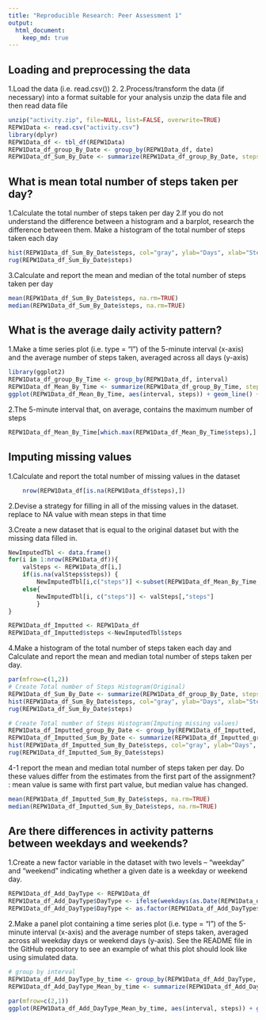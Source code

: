 ```yaml
---
title: "Reproducible Research: Peer Assessment 1"
output: 
  html_document:
    keep_md: true
---
```

  
## Loading and preprocessing the data
 1.Load the data (i.e. read.csv())
 2. 2.Process/transform the data (if necessary) into a format suitable for your analysis
unzip the data file and then read data file
```r
unzip("activity.zip", file=NULL, list=FALSE, overwrite=TRUE)  
REPW1Data <- read.csv("activity.csv")
library(dplyr)
REPW1Data_df <- tbl_df(REPW1Data)
REPW1Data_df_group_By_Date <- group_by(REPW1Data_df, date)
REPW1Data_df_Sum_By_Date <- summarize(REPW1Data_df_group_By_Date, steps=sum(steps))
```

  
## What is mean total number of steps taken per day?
1.Calculate the total number of steps taken per day
2.If you do not understand the difference between a histogram and a barplot, research the difference between them. Make a histogram of the total number of steps taken each day
```r
hist(REPW1Data_df_Sum_By_Date$steps, col="gray", ylab="Days", xlab="Steps", main="Total Number Of Steps Taken Per Day")
rug(REPW1Data_df_Sum_By_Date$steps)
```

3.Calculate and report the mean and median of the total number of steps taken per day
```r
mean(REPW1Data_df_Sum_By_Date$steps, na.rm=TRUE)
median(REPW1Data_df_Sum_By_Date$steps, na.rm=TRUE)
```


## What is the average daily activity pattern?
1.Make a time series plot (i.e. type = "l") of the 5-minute interval (x-axis) and the average number of steps taken, averaged across all days (y-axis)
```r
library(ggplot2)
REPW1Data_df_group_By_Time <- group_by(REPW1Data_df, interval)
REPW1Data_df_Mean_By_Time <- summarize(REPW1Data_df_group_By_Time, steps=mean(steps,na.rm=TRUE))
ggplot(REPW1Data_df_Mean_By_Time, aes(interval, steps)) + geom_line() + labs(title = "Time series plot of the average number of steps taken", x="Time Series", y="Average Number Of Stpes")
```

2.The 5-minute interval that, on average, contains the maximum number of steps 
```r
REPW1Data_df_Mean_By_Time[which.max(REPW1Data_df_Mean_By_Time$steps),]    
```

## Imputing missing values
1.Calculate and report the total number of missing values in the dataset
```r
    nrow(REPW1Data_df[is.na(REPW1Data_df$steps),])
```
2.Devise a strategy for filling in all of the missing values in the dataset.
  replace to NA value with mean steps in that time
  
3.Create a new dataset that is equal to the original dataset but with the missing data filled in.
```r
NewImputedTbl <- data.frame()
for(i in 1:nrow(REPW1Data_df)){
    valSteps <- REPW1Data_df[i,]
    if(is.na(valSteps$steps)) {
        NewImputedTbl[i,c("steps")] <-subset(REPW1Data_df_Mean_By_Time,interval==valSteps$interval, select="steps")}
    else{
        NewImputedTbl[i, c("steps")] <- valSteps[,"steps"]
        }
}

REPW1Data_df_Imputted <- REPW1Data_df
REPW1Data_df_Imputted$steps <-NewImputedTbl$steps
```

4.Make a histogram of the total number of steps taken each day and Calculate and report the mean and median total number of steps taken per day.
```r
par(mfrow=c(1,2))
# Create Total number of Steps Histogram(Original)
REPW1Data_df_Sum_By_Date <- summarize(REPW1Data_df_group_By_Date, steps=sum(steps))
hist(REPW1Data_df_Sum_By_Date$steps, col="gray", ylab="Days", xlab="Steps", main="Original")
rug(REPW1Data_df_Sum_By_Date$steps)

# Create Total number of Steps Histogram(Imputing missing values)
REPW1Data_df_Imputted_group_By_Date <- group_by(REPW1Data_df_Imputted, date)
REPW1Data_df_Imputted_Sum_By_Date <- summarize(REPW1Data_df_Imputted_group_By_Date, steps=sum(steps))
hist(REPW1Data_df_Imputted_Sum_By_Date$steps, col="gray", ylab="Days", xlab="Steps", main="Imputing NA")
rug(REPW1Data_df_Imputted_Sum_By_Date$steps)
```

4-1 report the mean and median total number of steps taken per day. Do these values differ from the estimates from the first part of the assignment?
   : mean value is same with first part value, but median value has changed.
```r
mean(REPW1Data_df_Imputted_Sum_By_Date$steps, na.rm=TRUE)
median(REPW1Data_df_Imputted_Sum_By_Date$steps, na.rm=TRUE)
```


## Are there differences in activity patterns between weekdays and weekends?
  
1.Create a new factor variable in the dataset with two levels – “weekday” and “weekend” indicating whether a given date is a weekday or weekend day.
```r
REPW1Data_df_Add_DayType <- REPW1Data_df
REPW1Data_df_Add_DayType$DayType <- ifelse(weekdays(as.Date(REPW1Data_df_Add_DayType$date)) %in% c("Saturday", "Sunday"), "Weekend","Weekday")
REPW1Data_df_Add_DayType$DayType <- as.factor(REPW1Data_df_Add_DayType$DayType)
```

2.Make a panel plot containing a time series plot (i.e. type = "l") of the 5-minute interval (x-axis) and the average number of steps taken, averaged across all weekday days or weekend days (y-axis). See the README file in the GitHub repository to see an example of what this plot should look like using simulated data.
```R
# group by interval
REPW1Data_df_Add_DayType_by_time <- group_by(REPW1Data_df_Add_DayType, interval, DayType)
REPW1Data_df_Add_DayType_Mean_by_time <- summarize(REPW1Data_df_Add_DayType_by_time, steps=mean(steps,na.rm=TRUE))

par(mfrow=c(2,1))
ggplot(REPW1Data_df_Add_DayType_Mean_by_time, aes(interval, steps)) + geom_line() + facet_grid(DayType ~ .) + labs(title = "Time series plot of the average number of steps taken", x="Time Series", y="Average Number Of Stpes")
````

